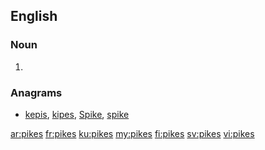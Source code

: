 ==English==

===Noun===
{{head|en|plural}}

# {{plural of|pike|lang=en}}

===Anagrams===
* [[kepis#English|kepis]], [[kipes#English|kipes]], [[Spike#English|Spike]], [[spike#English|spike]]

[[ar:pikes]]
[[fr:pikes]]
[[ku:pikes]]
[[my:pikes]]
[[fi:pikes]]
[[sv:pikes]]
[[vi:pikes]]
